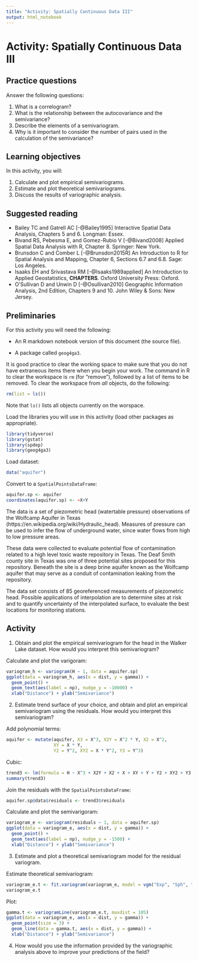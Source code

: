 ```yaml
---
title: "Activity: Spatially Continuous Data III"
output: html_notebook
---
```


# Activity: Spatially Continuous Data III

## Practice questions

Answer the following questions:

1. What is a correlogram?
2. What is the relationship between the autocovariance and the semivariance?
3. Describe the elements of a semivariogram.
4. Why is it important to consider the number of pairs used in the calculation of the semivariance?

## Learning objectives

In this activity, you will:

1. Calculate and plot empirical semivariograms.
2. Estimate and plot theoretical semivariograms.
3. Discuss the results of variographic analysis.

## Suggested reading

- Bailey TC and Gatrell AC [-@Bailey1995] Interactive Spatial Data Analysis, Chapters 5 and 6. Longman: Essex.
- Bivand RS, Pebesma E, and Gomez-Rubio V [-@Bivand2008] Applied Spatial Data Analysis with R, Chapter 8. Springer: New York.
- Brunsdon C and Comber L [-@Brunsdon2015R] An Introduction to R for Spatial Analysis and Mapping, Chapter 6, Sections 6.7 and 6.8. Sage: Los Angeles.
- Isaaks EH and Srivastava RM  [-@Isaaks1989applied] An Introduction to Applied Geostatistics, **CHAPTERS**. Oxford University Press: Oxford.
- O'Sullivan D and Unwin D [-@Osullivan2010] Geographic Information Analysis, 2nd Edition, Chapters 9 and 10. John Wiley & Sons: New Jersey.

## Preliminaries

For this activity you will need the following:

* An R markdown notebook version of this document (the source file).

* A package called `geog4ga3`.

It is good practice to clear the working space to make sure that you do not have extraneous items there when you begin your work. The command in R to clear the workspace is `rm` (for "remove"), followed by a list of items to be removed. To clear the workspace from _all_ objects, do the following:
```r
rm(list = ls())
```

Note that `ls()` lists all objects currently on the worspace.

Load the libraries you will use in this activity (load other packages as appropriate). 
```r
library(tidyverse)
library(gstat)
library(spdep)
library(geog4ga3)
```

Load dataset:
```r
data("aquifer")
```

Convert to a `SpatialPointsDataFrame`:
```r
aquifer.sp <- aquifer
coordinates(aquifer.sp) <- ~X+Y
```

The data is a set of piezometric head (watertable pressure) observations of the Wolfcamp Aquifer in Texas (https://en.wikipedia.org/wiki/Hydraulic_head). Measures of pressure can be used to infer the flow of underground water, since water flows from high to low pressure areas.

These data were collected to evaluate potential flow of contamination related to a high level toxic waste repository in Texas. The Deaf Smith county site in Texas was one of three potential sites proposed for this repository. Beneath the site is a deep brine aquifer known as the Wolfcamp aquifer that may serve as a conduit of contamination leaking from the repository.

The data set consists of 85 georeferenced measurements of piezometric head. Possible applications of interpolation are to determine sites at risk and to quantify uncertainty of the interpolated surface, to evaluate the best locations for monitoring stations.

## Activity

1. Obtain and plot the empirical semivariogram for the head in the Walker Lake dataset. How would you interpret this semivariogram?

Calculate and plot the varigoram:
```r
variogram_h <- variogram(H ~ 1, data = aquifer.sp)
ggplot(data = variogram_h, aes(x = dist, y = gamma)) +
  geom_point() + 
  geom_text(aes(label = np), nudge_y = -10000) +
  xlab("Distance") + ylab("Semivariance")
```

2. Estimate trend surface of your choice, and obtain and plot an empirical semivariogram using the residuals. How would you interpret this semivariogram?

Add polynomial terms:
```r
aquifer <- mutate(aquifer, X3 = X^3, X2Y = X^2 * Y, X2 = X^2,
                  XY = X * Y,
                  Y2 = Y^2, XY2 = X * Y^2, Y3 = Y^3)
```

Cubic:
```r
trend3 <- lm(formula = H ~ X^3 + X2Y + X2 + X + XY + Y + Y2 + XY2 + Y3, data = aquifer)
summary(trend3)
```

Join the residuals with the `SpatialPointsDataFrame`:
```r
aquifer.sp@data$residuals <- trend3$residuals
```

Calculate and plot the semivarigoram:
```r
variogram_e <- variogram(residuals ~ 1, data = aquifer.sp)
ggplot(data = variogram_e, aes(x = dist, y = gamma)) +
  geom_point() + 
  geom_text(aes(label = np), nudge_y = -1500) +
  xlab("Distance") + ylab("Semivariance")
```

3. Estimate and plot a theoretical semivariogram model for the residual variogram. 

Estimate theoretical semivariogram:
```r
variogram_e.t <- fit.variogram(variogram_e, model = vgm("Exp", "Sph", "Gau"))
variogram_e.t
```

Plot:
```r
gamma.t <- variogramLine(variogram_e.t, maxdist = 105)
ggplot(data = variogram_e, aes(x = dist, y = gamma)) +
  geom_point(size = 3) + 
  geom_line(data = gamma.t, aes(x = dist, y = gamma)) +
  xlab("Distance") + ylab("Semivariance")
```

4. How would you use the information provided by the variographic analysis above to improve your predictions of the field?
